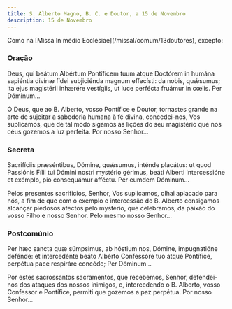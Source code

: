 ```yaml
---
title: S. Alberto Magno, B. C. e Doutor, a 15 de Novembro
description: 15 de Novembro
---
```


<aside>
  Como na [Missa In médio Ecclésiae](/missal/comum/13doutores), excepto:
</aside>

### Oração

<div class="side-by-side not-content">

Deus, qui beátum Albértum Pontíficem tuum atque Doctórem in humána sapiéntia divínæ fídei subjiciénda magnum effecísti: da nobis, quǽsumus; ita ejus magistérii inhærére vestígiis, ut luce perfécta fruámur in cœlis. Per Dóminum...

Ó Deus, que ao B. Alberto, vosso Pontífice e Doutor, tornastes grande na arte de sujeitar a sabedoria humana à fé divina, concedei-nos, Vos suplicamos, que de tal modo sigamos as lições do seu magistério que nos céus gozemos a luz perfeita. Por nosso Senhor...

</div>

### Secreta

<div class="side-by-side not-content">

Sacrifíciis præséntibus, Dómine, quǽsumus, inténde placátus: ut quod Passiónis Fílii tui Dómini nostri mystério gérimus, beáti Alberti intercessióne et exémplo, pio consequámur afféctu. Per eumdem Dóminum...

Pelos presentes sacrifícios, Senhor, Vos suplicamos, olhai aplacado para nós, a fim de que com o exemplo e intercessão do B. Alberto consigamos alcançar piedosos afectos pelo mystério, que celebramos, da paixão do vosso Filho e nosso Senhor. Pelo mesmo nosso Senhor...

</div>

### Postcomúnio

<div class="side-by-side not-content">

Per hæc sancta quæ súmpsimus, ab hóstium nos, Dómine, impugnatióne defénde: et intercedénte beáto Albérto Confessóre tuo atque Pontífice, perpétua pace respiráre concéde; Per Dóminum...

Por estes sacrossantos sacramentos, que recebemos, Senhor, defendei-nos dos ataques dos nossos inimigos, e, intercedendo o B. Alberto, vosso Confessor e Pontífice, permiti que gozemos a paz perpétua. Por nosso Senhor...

</div>
